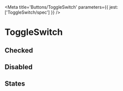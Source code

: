 

<Meta title='Buttons/ToggleSwitch' parameters={{ jest: ['ToggleSwitch/spec'] }} />

# ToggleSwitch

<Preview>
  <Story name='Default'>
    <ToggleSwitch onChange={action('change')} />
  </Story>
</Preview>

<Props of={ToggleSwitch} />

## Checked

<Preview>
  <Story name='Checked'>
    <ToggleSwitch checked onChange={action('change')} />
  </Story>
</Preview>

## Disabled

<Preview>
  <Story name='Disabled'>
    <ToggleSwitch disabled />
  </Story>
</Preview>

## States

<Story name='States'>
  <PropsVariationSection
    component={ToggleSwitch}
    common={{ onChange: action('change') }}
    xAxis={{
      checked: { checked: true },
      unchecked: { checked: false },
    }}
    yAxis={{
      default: { },
      hover: { className: 'is-hovered' },
      active: { className: 'is-active' },
      focus: { className: 'is-focused' },
      disabled: { disabled: true },
    }}
  />
</Story>
